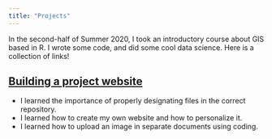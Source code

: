 ```yaml
---
title: "Projects"
---
```


In the second-half of Summer 2020, I took an introductory course about GIS based in R. I wrote some code, and did some cool data science. Here is a collection of links! 

## [Building a project website](https://github.com/jovanycota?tab=repositories)

- I learned the importance of properly designating files in the correct repository. 
- I learned how to create my own website and how to personalize it.
- I learned how to upload an image in separate documents using coding. 

<center>
<i class="fas fa-rocket fa-8x"></i> 
</center>